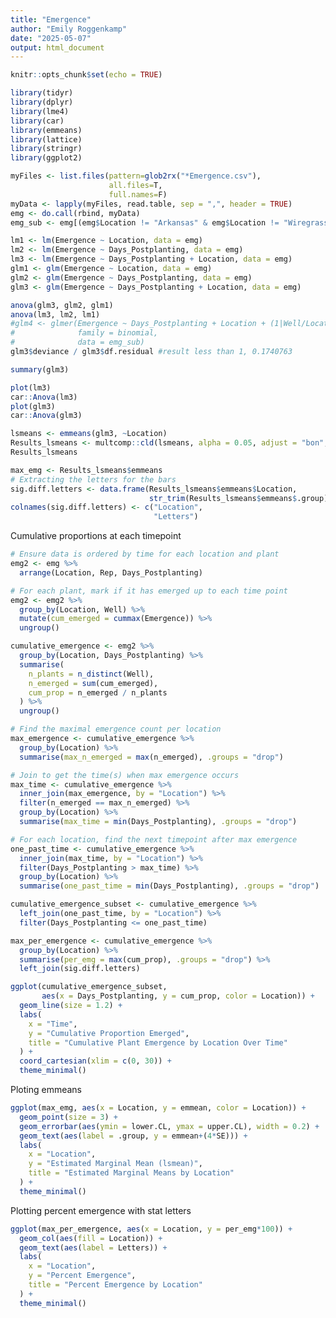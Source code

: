 ```yaml
---
title: "Emergence"
author: "Emily Roggenkamp"
date: "2025-05-07"
output: html_document
---
```


```r
knitr::opts_chunk$set(echo = TRUE)
```

```r
library(tidyr)
library(dplyr)
library(lme4)
library(car)
library(emmeans)
library(lattice)
library(stringr)
library(ggplot2)
```

```r
myFiles <- list.files(pattern=glob2rx("*Emergence.csv"),
                      all.files=T, 
                      full.names=F)
myData <- lapply(myFiles, read.table, sep = ",", header = TRUE)
emg <- do.call(rbind, myData)
emg_sub <- emg[(emg$Location != "Arkansas" & emg$Location != "Wiregrass"),]
```

```r
lm1 <- lm(Emergence ~ Location, data = emg)
lm2 <- lm(Emergence ~ Days_Postplanting, data = emg)
lm3 <- lm(Emergence ~ Days_Postplanting + Location, data = emg)
glm1 <- glm(Emergence ~ Location, data = emg)
glm2 <- glm(Emergence ~ Days_Postplanting, data = emg)
glm3 <- glm(Emergence ~ Days_Postplanting + Location, data = emg)

anova(glm3, glm2, glm1)
anova(lm3, lm2, lm1)
#glm4 <- glmer(Emergence ~ Days_Postplanting + Location + (1|Well/Location),
#              family = binomial,
#              data = emg_sub)
glm3$deviance / glm3$df.residual #result less than 1, 0.1740763

summary(glm3)

```

```r
plot(lm3)
car::Anova(lm3)
plot(glm3)
car::Anova(glm3)
```

```r
lsmeans <- emmeans(glm3, ~Location) 
Results_lsmeans <- multcomp::cld(lsmeans, alpha = 0.05, adjust = "bon", reversed = TRUE, details = TRUE, Letters = letters) # contrast with Tukey ajustment
Results_lsmeans

max_emg <- Results_lsmeans$emmeans
# Extracting the letters for the bars
sig.diff.letters <- data.frame(Results_lsmeans$emmeans$Location, 
                               str_trim(Results_lsmeans$emmeans$.group))
colnames(sig.diff.letters) <- c("Location", 
                                "Letters")
```

Cumulative proportions at each timepoint
```r
# Ensure data is ordered by time for each location and plant
emg2 <- emg %>%
  arrange(Location, Rep, Days_Postplanting)

# For each plant, mark if it has emerged up to each time point
emg2 <- emg2 %>%
  group_by(Location, Well) %>%
  mutate(cum_emerged = cummax(Emergence)) %>%
  ungroup()

cumulative_emergence <- emg2 %>%
  group_by(Location, Days_Postplanting) %>%
  summarise(
    n_plants = n_distinct(Well),
    n_emerged = sum(cum_emerged),
    cum_prop = n_emerged / n_plants
  ) %>%
  ungroup()
```

```r
# Find the maximal emergence count per location
max_emergence <- cumulative_emergence %>%
  group_by(Location) %>%
  summarise(max_n_emerged = max(n_emerged), .groups = "drop")

# Join to get the time(s) when max emergence occurs
max_time <- cumulative_emergence %>%
  inner_join(max_emergence, by = "Location") %>%
  filter(n_emerged == max_n_emerged) %>%
  group_by(Location) %>%
  summarise(max_time = min(Days_Postplanting), .groups = "drop")

# For each location, find the next timepoint after max emergence
one_past_time <- cumulative_emergence %>%
  inner_join(max_time, by = "Location") %>%
  filter(Days_Postplanting > max_time) %>%
  group_by(Location) %>%
  summarise(one_past_time = min(Days_Postplanting), .groups = "drop")

cumulative_emergence_subset <- cumulative_emergence %>%
  left_join(one_past_time, by = "Location") %>%
  filter(Days_Postplanting <= one_past_time)

max_per_emergence <- cumulative_emergence %>%
  group_by(Location) %>%
  summarise(per_emg = max(cum_prop), .groups = "drop") %>%
  left_join(sig.diff.letters)
```

```r
ggplot(cumulative_emergence_subset, 
       aes(x = Days_Postplanting, y = cum_prop, color = Location)) +
  geom_line(size = 1.2) +
  labs(
    x = "Time",
    y = "Cumulative Proportion Emerged",
    title = "Cumulative Plant Emergence by Location Over Time"
  ) +
  coord_cartesian(xlim = c(0, 30)) +
  theme_minimal()
```

Ploting emmeans
```r
ggplot(max_emg, aes(x = Location, y = emmean, color = Location)) +
  geom_point(size = 3) +
  geom_errorbar(aes(ymin = lower.CL, ymax = upper.CL), width = 0.2) +
  geom_text(aes(label = .group, y = emmean+(4*SE))) +
  labs(
    x = "Location",
    y = "Estimated Marginal Mean (lsmean)",
    title = "Estimated Marginal Means by Location"
  ) +
  theme_minimal()

```

Plotting percent emergence with stat letters
```r
ggplot(max_per_emergence, aes(x = Location, y = per_emg*100)) +
  geom_col(aes(fill = Location)) +
  geom_text(aes(label = Letters)) +
  labs(
    x = "Location",
    y = "Percent Emergence",
    title = "Percent Emergence by Location"
  ) +
  theme_minimal()

```